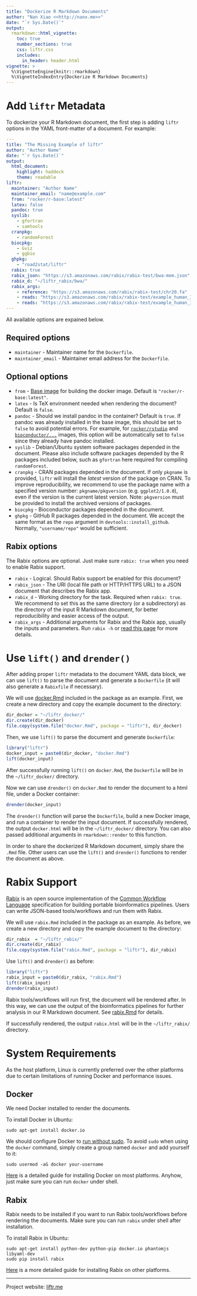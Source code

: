 ```yaml
---
title: "Dockerize R Markdown Documents"
author: "Nan Xiao <<http://nanx.me>>"
date: "`r Sys.Date()`"
output:
  rmarkdown::html_vignette:
    toc: true
    number_sections: true
    css: liftr.css
    includes:
      in_header: header.html
vignette: >
  %\VignetteEngine{knitr::rmarkdown}
  %\VignetteIndexEntry{Dockerize R Markdown Documents}
---
```


# Add `liftr` Metadata

To dockerize your R Markdown document, the first step is adding `liftr` options in the YAML front-matter of a document. For example:

```yaml
---
title: "The Missing Example of liftr"
author: "Author Name"
date: "`r Sys.Date()`"
output:
  html_document:
    highlight: haddock
    theme: readable
liftr:
  maintainer: "Author Name"
  maintainer_email: "name@example.com"
  from: "rocker/r-base:latest"
  latex: false
  pandoc: true
  syslib:
    - gfortran
    - samtools
  cranpkg:
    - randomForest
  biocpkg:
    - Gviz
    - ggbio
  ghpkg:
    - "road2stat/liftr"
  rabix: true
  rabix_json: "https://s3.amazonaws.com/rabix/rabix-test/bwa-mem.json"
  rabix_d: "~/liftr_rabix/bwa/"
  rabix_args:
    - reference: "https://s3.amazonaws.com/rabix/rabix-test/chr20.fa"
    - reads: "https://s3.amazonaws.com/rabix/rabix-test/example_human_Illumina.pe_1.fastq"
    - reads: "https://s3.amazonaws.com/rabix/rabix-test/example_human_Illumina.pe_2.fastq"
---
```

All available options are expained below.

## Required options

  * `maintainer` - Maintainer name for the `Dockerfile`.
  * `maintainer_email` - Maintainer email address for the `Dockerfile`.

## Optional options

  * `from` - [Base image](https://docs.docker.com/reference/builder/#from) for building the docker image. Default is `"rocker/r-base:latest"`.
  * `latex` - Is TeX environment needed when rendering the document? Default is `false`.
  * `pandoc` - Should we install pandoc in the container? Default is `true`. If pandoc was already installed in the base image, this should be set to `false` to avoid potential errors. For example, for [`rocker/rstudio`](https://registry.hub.docker.com/u/rocker/rstudio/) and [`bioconductor/...`](https://www.bioconductor.org/help/docker/) images, this option will be automatically set to `false` since they already have pandoc installed.
  * `syslib` - Debian/Ubuntu system software packages depended in the document. Please also include software packages depended by the R packages included below, such as `gfortran` here required for compiling `randomForest`.
  * `cranpkg` - CRAN packages depended in the document. If only `pkgname` is provided, `liftr` will install the _latest_ version of the package on CRAN. To improve reproducibility, we recommend to use the package name with a specified version number: `pkgname/pkgversion` (e.g. `ggplot2/1.0.0`), even if the version is the current latest version. Note: `pkgversion` must be provided to install the archived versions of packages.
  * `biocpkg` - Bioconductor packages depended in the document.
  * `ghpkg` - GitHub R packages depended in the document. We accept the same format as the `repo` argument in `devtools::install_github`. Normally, `"username/repo"` would be sufficient.

## Rabix options

The Rabix options are optional. Just make sure `rabix: true` when you need to enable Rabix support.

  * `rabix` - Logical. Should Rabix support be enabled for this document?
  * `rabix_json` - The URI (local file path or HTTP/HTTPS URL) to a JSON document that describes the Rabix app.
  * `rabix_d` - Working directory for the task. Required when `rabix: true`. We recommend to set this as the same directory (or a subdirectory) as the directory of the input R Markdown document, for better reproducibility and easier access of the output.
  * `rabix_args` - Additional arguments for Rabix and the Rabix app, usually the inputs and parameters. Run `rabix -h` or [read this page](https://github.com/rabix/rabix/blob/master/README.md) for more details.

# Use `lift()` and `drender()`

After adding proper `liftr` metadata to the document YAML data block, we can use `lift()` to parse the document and generate a `Dockerfile` (it will also generate a `Rabixfile` if necessary).

We will use [docker.Rmd](https://github.com/road2stat/liftr/blob/master/inst/docker.Rmd) included in the package as an example. First, we create a new directory and copy the example document to the directory:

```r
dir_docker = "~/liftr_docker/"
dir.create(dir_docker)
file.copy(system.file("docker.Rmd", package = "liftr"), dir_docker)
```

Then, we use `lift()` to parse the document and generate `Dockerfile`:

```r
library("liftr")
docker_input = paste0(dir_docker, "docker.Rmd")
lift(docker_input)
```

After successfully running `lift()` on `docker.Rmd`, the `Dockerfile` will be in the `~/liftr_docker/` directory.

Now we can use `drender()` on `docker.Rmd` to render the document to a html file, under a Docker container:

```r
drender(docker_input)
```

The `drender()` function will parse the `Dockerfile`, build a new Docker image, and run a container to render the input document. If successfully rendered, the output `docker.html` will be in the `~/liftr_docker/` directory. You can also passed additional arguments in `rmarkdown::render` to this function.

In order to share the dockerized R Markdown document, simply share the `.Rmd` file. Other users can use the `lift()` and `drender()` functions to render the document as above.

# Rabix Support

[Rabix](https://www.rabix.org) is an open source implementation of the [Common Workflow Language](https://github.com/common-workflow-language/common-workflow-language) specification for building portable bioinformatics pipelines. Users can write JSON-based tools/workflows and run them with Rabix.

We will use `rabix.Rmd` included in the package as an example. As before, we create a new directory and copy the example document to the directory:

```r
dir_rabix  = "~/liftr_rabix/"
dir.create(dir_rabix)
file.copy(system.file("rabix.Rmd", package = "liftr"), dir_rabix)
```

Use `lift()` and `drender()` as before:

```r
library("liftr")
rabix_input = paste0(dir_rabix, "rabix.Rmd")
lift(rabix_input)
drender(rabix_input)
```

Rabix tools/workflows will run first, the document will be rendered after. In this way, we can use the output of the bioinformatics pipelines for further analysis in our R Markdown document. See [rabix.Rmd](https://github.com/road2stat/liftr/blob/master/inst/rabix.Rmd) for details.

If successfully rendered, the output `rabix.html` will be in the `~/liftr_rabix/` directory.

# System Requirements

As the host platform, Linux is currently preferred over the other platforms due to certain limitations of running Docker and performance issues.

## Docker

We need Docker installed to render the documents. 

To install Docker in Ubuntu:

    sudo apt-get install docker.io

We should configure Docker to [run without sudo](https://docs.docker.com/installation/ubuntulinux/#create-a-docker-group). To avoid `sudo` when using the `docker` command, simply create a group named `docker` and add yourself to it:

    sudo usermod -aG docker your-username

[Here](https://docs.docker.com/installation/) is a detailed guide for installing Docker on most platforms. Anyhow, just make sure you can run `docker` under shell.

## Rabix

Rabix needs to be installed if you want to run Rabix tools/workflows before rendering the documents. Make sure you can run `rabix` under shell after installation.

To install Rabix in Ubuntu:

    sudo apt-get install python-dev python-pip docker.io phantomjs libyaml-dev
    sudo pip install rabix

[Here](https://github.com/rabix/rabix/blob/master/README.md) is a more detailed guide for installing Rabix on other platforms.

<hr>

Project website: [liftr.me](http://liftr.me)
